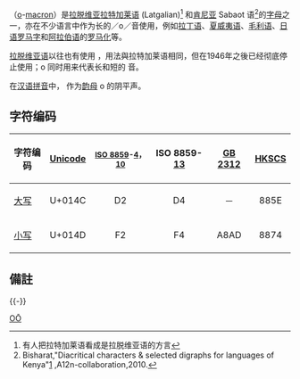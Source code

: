 {{Infobox alphabet|alphabet=拉丁|uuc=014C|ulc=014D}}
{{Unicode|'''Ō''', '''ō'''}}（[[o|o]]-[[长音符号|macron]]）是[[拉脱维亚|拉脱维亚]][[拉特加莱语|拉特加莱语]] (Latgalian)<ref>有人把拉特加莱语看成是拉脱维亚语的方言</ref> 和[[肯尼亚|肯尼亚]] Sabaot 语<ref>Bisharat,"Diacritical characters & selected digraphs for languages of Kenya"[http://www.bisharat.net/A12N/KENYA-table.htm] {{Wayback|url=http://www.bisharat.net/A12N/KENYA-table.htm |date=20210213215215 }},A12n-collaboration,2010.</ref>的[[字母|字母]]之一，亦在不少语言中作为长的／o／音使用，例如[[拉丁语|拉丁语]]、[[夏威夷语|夏威夷语]]、[[毛利语|毛利语]]、[[日语罗马字|日语罗马字]]和[[阿拉伯语|阿拉伯语]]的[[罗马化|罗马化]]等。

[[拉脱维亚语|拉脱维亚语]]以往也有使用 {{Unicode|ō}} ，用法與拉特加莱语相同，但在1946年之後已经彻底停止使用；o 同时用来代表长和短的 {{IPA4|o}} 音。

在[[汉语拼音|汉语拼音]]中，{{Unicode|ō}} 作为[[韵母|韵母]] o 的阴平声。

== 字符编码 ==
{| class="wikitable"
!字符编码!![[Unicode|Unicode]]||style="font-size:smaller"|[[ISO/IEC_8859|ISO 8859]]-[[ISO/IEC_8859-4|4]]，[[ISO/IEC_8859-10|10]]!!ISO 8859-[[ISO/IEC_8859-13|13]]!![[GB_2312|GB 2312]]!![[香港增補字符集|HKSCS]]
|-
|[[大寫字母|大写]] {{Unicode|Ō}}||U+014C||style="text-align:center;"|D2||style="text-align:center;"|D4||style="text-align:center;"|－||style="text-align:center;"|885E
|-
|[[小寫字母|小写]] {{Unicode|ō}}||U+014D||style="text-align:center;"|F2||style="text-align:center;"|F4||style="text-align:center;"|A8AD||style="text-align:center;"|8874
|}

== 備註 ==
{{reflist}}
{{-}}
{{Alphabet liv|width=90%}}
{{Latin alphabet|state=collapsed}}

[[Category:衍生拉丁字母|OŌ]]